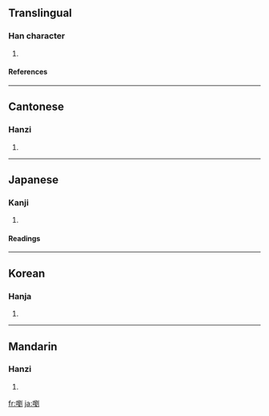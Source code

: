 {{see|瀏}}

==Translingual==
===Han character===
{{Han char|rn=30|rad=口|as=15|sn=18|four=|canj=口竹金弓 (RHCN)}}
# {{defn|Han}}
====References====
{{Han ref|kx=0213.171|dkj=04544|dj=0435.430|hdz=10700.121|uh=56A0|ud=22176}}
----
==Cantonese==
===Hanzi===
{{yue-hanzi|jyut=|y=lau4}}
# {{defn|Cantonese}}
----
==Japanese==
===Kanji===
{{ja-kanji|grade=|rs=口15}}
# {{defn|Japanese}} 
====Readings====
{{ja-readings|on=[[りゅう]] (ryū)|kun=[[きよい]] (kiyoi)}}
----
==Korean==
===Hanja===
{{ko-hanja|hangeul=류|rv=ryu|mr=ryu}}
# {{defn|Korean}}
----
==Mandarin==
===Hanzi===
{{cmn-hanzi|pin=[[liú]] ([[liu2]])|wg=liu<sup>2</sup>}}
# {{defn|Mandarin}}

[[fr:嚠]]
[[ja:嚠]]